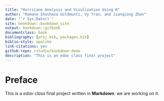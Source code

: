 ```yaml
--- 
title: "Hurricane Analysis and Visulization Using R"
author: "Romane Shoshana Goldmuntz, Vy Tran, and Jianqiong Zhan"
date: "`r Sys.Date()`"
site: bookdown::bookdown_site
output: bookdown::gitbook
documentclass: book
bibliography: [proj.bib, packages.bib]
biblio-style: apalike
link-citations: yes
github-repo: rstudio/bookdown-demo
description: "This is an edav class final project"
---
```


# Preface

This is a _edav class_ final project written in **Markdown**. we are working on it.

